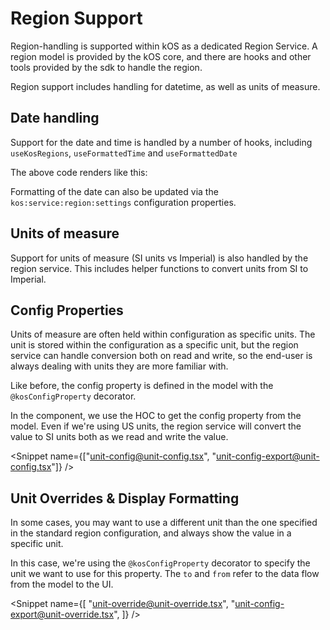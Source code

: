 
<Meta title="Foundations/12. Region Support" />

# Region Support

Region-handling is supported within kOS as a dedicated Region Service. A region model is provided by the kOS core, and there are hooks and other tools provided by the sdk to handle the region.

Region support includes handling for datetime, as well as units of measure.

## Date handling

Support for the date and time is handled by a number of hooks, including `useKosRegions`, `useFormattedTime` and `useFormattedDate`

<Snippet name="Region@region.tsx" />

The above code renders like this:

<Canvas of={RegionStory} />

Formatting of the date can also be updated via the `kos:service:region:settings` configuration properties.

## Units of measure

Support for units of measure (SI units vs Imperial) is also handled by the region service. This includes helper functions to convert units from SI to Imperial.

<Canvas of={UnitsStory} />

## Config Properties

Units of measure are often held within configuration as specific units. The unit is stored within the configuration as a specific unit, but the region service can handle conversion both on read and write, so the end-user is always dealing with units they are more familiar with.

Like before, the config property is defined in the model with the `@kosConfigProperty` decorator.

<Snippet name="unit-example-config@unit-example-model.ts" />

In the component, we use the HOC to get the config property from the model. Even if we're using US units, the region service will convert the value to SI units both as we read and write the value.

<Snippet
  name={["unit-config@unit-config.tsx", "unit-config-export@unit-config.tsx"]}
/>

<Canvas of={UnitConfigStory} />

## Unit Overrides & Display Formatting

In some cases, you may want to use a different unit than the one specified in the standard region configuration, and always show the value in a specific unit.

In this case, we're using the `@kosConfigProperty` decorator to specify the unit we want to use for this property. The `to` and `from` refer to the data flow from the model to the UI.

<Snippet name="unit-override-example@unit-example-model.ts" />

<Snippet
  name={[
    "unit-override@unit-override.tsx",
    "unit-config-export@unit-override.tsx",
  ]}
/>

<Canvas of={UnitOverrideStory} />
